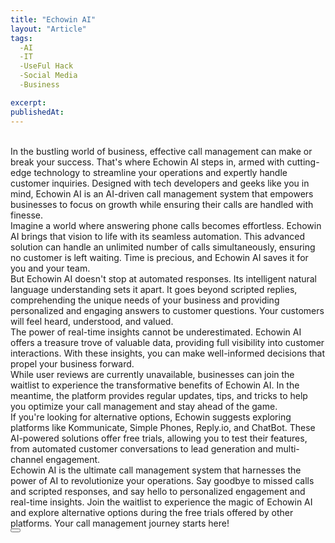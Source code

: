 ```yaml
---
title: "Echowin AI"
layout: "Article"
tags:
  -AI 
  -IT
  -UseFul Hack
  -Social Media
  -Business

excerpt:
publishedAt:
---
```


<br/>
In the bustling world of business, effective call management can make or break your success. That's where Echowin AI steps in, armed with cutting-edge technology to streamline your operations and expertly handle customer inquiries. Designed with tech developers and geeks like you in mind, Echowin AI is an AI-driven call management system that empowers businesses to focus on growth while ensuring their calls are handled with finesse.
<br/>
Imagine a world where answering phone calls becomes effortless. Echowin AI brings that vision to life with its seamless automation. This advanced solution can handle an unlimited number of calls simultaneously, ensuring no customer is left waiting. Time is precious, and Echowin AI saves it for you and your team.
<br/>
But Echowin AI doesn't stop at automated responses. Its intelligent natural language understanding sets it apart. It goes beyond scripted replies, comprehending the unique needs of your business and providing personalized and engaging answers to customer questions. Your customers will feel heard, understood, and valued.
<br/>
The power of real-time insights cannot be underestimated. Echowin AI offers a treasure trove of valuable data, providing full visibility into customer interactions. With these insights, you can make well-informed decisions that propel your business forward.
<br/>
While user reviews are currently unavailable, businesses can join the waitlist to experience the transformative benefits of Echowin AI. In the meantime, the platform provides regular updates, tips, and tricks to help you optimize your call management and stay ahead of the game.
<br/>
If you're looking for alternative options, Echowin suggests exploring platforms like Kommunicate, Simple Phones, Reply.io, and ChatBot. These AI-powered solutions offer free trials, allowing you to test their features, from automated customer conversations to lead generation and multi-channel engagement.
<br/>
Echowin AI is the ultimate call management system that harnesses the power of AI to revolutionize your operations. Say goodbye to missed calls and scripted responses, and say hello to personalized engagement and real-time insights. Join the waitlist to experience the magic of Echowin AI and explore alternative options during the free trials offered by other platforms. Your call management journey starts here!
<br/>
<Button
  address="https://echo.win/"
  text="Link to Echowin AI"
/>